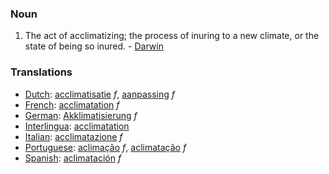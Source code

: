 ===Noun===
#The act of acclimatizing; the process of inuring to a new climate, or the state of being so inured. - [[Darwin]]
===Translations===
*[[Dutch]]: [[acclimatisatie]] ''f'', [[aanpassing]] ''f''
*[[French]]: [[acclimatation]] ''f''
*[[German]]: [[Akklimatisierung]] ''f''
*[[Interlingua]]: [[acclimatation]]
*[[Italian]]: [[acclimatazione]] ''f''
*[[Portuguese]]: [[aclimação]] ''f'', [[aclimatação]] ''f''
*[[Spanish]]: [[aclimatación]] ''f''